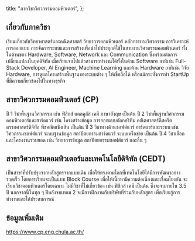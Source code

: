 
  title: "ภาควิชาวิศวกรรมคอมพิวเตอร์",
};

<MajorHeader major={Major.ALL[1]} />

## เกี่ยวกับภาควิชา

เรียนเกี่ยวกับวิทยาศาสตร์และคณิตศาสตร์ วิทยาการคอมพิวเตอร์ หลักการทางวิศวกรรม การวิเคราะห์ การออกแบบ การจัดการระบบและการสร้างเพื่อนำไปประยุกต์ใช้ในสายงานวิศวกรรมคอมพิวเตอร์ ทั้งในด้านของ Hardware, Software, Network และ Communication ซึ่งพร้อมต่อการเปลี่ยนแปลงในยุคดิจิทัล เมื่อเรียนจบไปแล้วสามารถทำงานได้ทั้งในด้าน Software อาทิเช่น Full-Stack Developer, AI Engineer, Machine Learning และด้าน Hardware อาทิเช่น วิจัย Hardware, การดูแลโครงสร้างพื้นฐานของระบบต่าง ๆ ให้เชื่อถือได้ หรือแม้กระทั่งการทำ StartUp ที่มีความเกี่ยวข้องไปในทางธุรกิจ

## สาขาวิศวกรรมคอมพิวเตอร์ (CP)

ปี 1 วิชาพื้นฐานวิศวกรรม เช่น ฟิสิกส์ แคลคูลัส เคมี ภาษาอังฤษ เป็นต้น
ปี 2 วิชาพื้นฐานวิศวกรรมคอมพิวเตอร์และฮาร์ดแวร์ เช่น โครงสร้างข้อมูล การออกแบบอัลกอริทึม คณิตศาสตร์ดีสครีต ตรรกศาสตร์ดิจิทัล พีชคณิตเชิงเส้น เป็นต้น
ปี 3 วิชาทางด้านซอฟต์แวร์ ฮาร์ดแวร์และระบบ เช่น วิศวกรรมซอฟต์แวร์ ระบบฐานข้อมูล สถาปัตยกรรมฮาร์ดแวร์ ระบบเครือข่าย เป็นต้น
ปี 4 วิชาเลือกและโครงงานรวบยอด เช่น วิทยาการข้อมูล สถาปัตยกรรมซอฟต์แวร์ และอื่น ๆ

## สาขาวิศวกรรมคอมพิวเตอร์และเทคโนโลยีดิจิทัล (CEDT)

เป็นสาขาที่ปรับปรุงจากหลักสูตรจากแบบเดิม เพื่อให้ตรงตามโลกที่เทคโนโลยีได้มีการพัฒนาอย่างรวดเร็ว โดยการเรียนจะเป็นแบบ Block Course เพื่อให้เนื้อหามีความต่อเนื่องและเชื่อมโยงกัน จะเรียนวิชาคอมพิวเตอร์โดยเฉพาะ ไม่มีวิชาที่ไม่เกี่ยวข้อง เช่น ฟิสิกส์ เคมี เป็นต้น ซึ่งจะจบภายใน 3.5 ปี นอกจากนี้ในทุก ๆ ปีหลังจบเทอม 2 จะมีการฝึกงานกับบริษัทที่ร่วมกับหลักสูตร เพื่อเรียนรู้การทำงานและได้ประสบการณ์

## ข้อมูลเพิ่มเติม

https://www.cp.eng.chula.ac.th/
